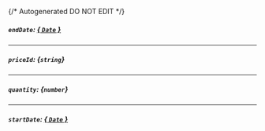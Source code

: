 {/* Autogenerated DO NOT EDIT  */}
##### `endDate`: [*{ `Date` }*](https://developer.mozilla.org/en-US/docs/Web/JavaScript/Reference/Global_Objects/Date)

---
##### `priceId`: *{`string`}*

---
##### `quantity`: *{`number`}*

---
##### `startDate`: [*{ `Date` }*](https://developer.mozilla.org/en-US/docs/Web/JavaScript/Reference/Global_Objects/Date)


